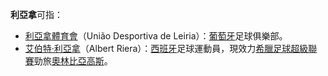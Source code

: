 '''利亞拿'''可指：

*[[利亞拿體育會|利亞拿體育會]]（União Desportiva de Leiria）：[[葡萄牙|葡萄牙]]足球俱樂部。
*[[埃尔伯特·里拉|艾伯特·利亞拿]]（Albert Riera）：[[西班牙|西班牙]]足球運動員，現效力[[希臘足球超級聯賽|希臘足球超級聯賽]]勁旅[[奧林比亞高斯|奧林比亞高斯]]。

{{disambig|Cat=三字譯名消歧義}}